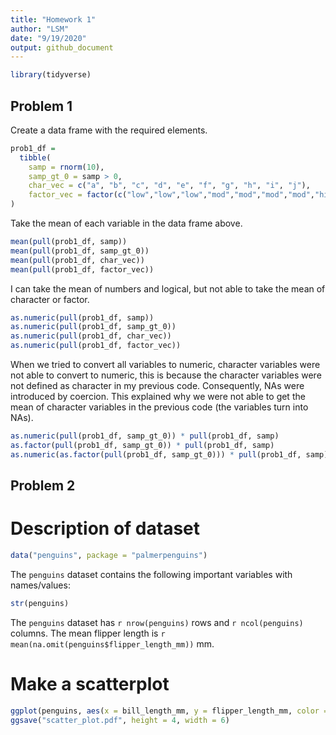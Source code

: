 ```yaml
---
title: "Homework 1"
author: "LSM"
date: "9/19/2020"
output: github_document
---
```


```r
library(tidyverse)
```

## Problem 1

Create a data frame with the required elements.

```r
prob1_df = 
  tibble(
    samp = rnorm(10),
    samp_gt_0 = samp > 0,
    char_vec = c("a", "b", "c", "d", "e", "f", "g", "h", "i", "j"),
    factor_vec = factor(c("low","low","low","mod","mod","mod","mod","high","high","high"))
)
```

Take the mean of each variable in the data frame above.


```r
mean(pull(prob1_df, samp))
mean(pull(prob1_df, samp_gt_0))
mean(pull(prob1_df, char_vec))
mean(pull(prob1_df, factor_vec))
```

I can take the mean of numbers and logical, but not able to take the mean of character or factor.


```r
as.numeric(pull(prob1_df, samp))
as.numeric(pull(prob1_df, samp_gt_0))
as.numeric(pull(prob1_df, char_vec))
as.numeric(pull(prob1_df, factor_vec))
```

When we tried to convert all variables to numeric, character variables were not able to convert to numeric, this is because the character variables were not defined as character in my previous code. Consequently, NAs were introduced by coercion. This explained why we were not able to get the mean of character variables in the previous code (the variables turn into NAs).


```r
as.numeric(pull(prob1_df, samp_gt_0)) * pull(prob1_df, samp)
as.factor(pull(prob1_df, samp_gt_0)) * pull(prob1_df, samp)
as.numeric(as.factor(pull(prob1_df, samp_gt_0))) * pull(prob1_df, samp)
```


## Problem 2

# Description of dataset
```r
data("penguins", package = "palmerpenguins")
```

The `penguins` dataset contains the following important variables with names/values: 
```r
str(penguins)
```

The `penguins` dataset has `r nrow(penguins)` rows and `r ncol(penguins)` columns. The mean flipper length is `r mean(na.omit(penguins$flipper_length_mm))` mm.

# Make a scatterplot
```r
ggplot(penguins, aes(x = bill_length_mm, y = flipper_length_mm, color = species)) + geom_point()
ggsave("scatter_plot.pdf", height = 4, width = 6)
```

